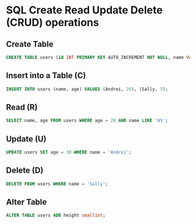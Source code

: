 # SQL Create Read Update Delete (CRUD) operations

## Create Table

```sql
CREATE TABLE users (id INT PRIMARY KEY AUTO_INCREMENT NOT NULL, name VARCHAR(100) NOT NULL, age INT);
```

## Insert into a Table (C)

```sql
INSERT INTO users (name, age) VALUES (Andrei, 20), (Sally, 5);
```

## Read (R)

```sql
SELECT name, age FROM users WHERE age = 20 AND name LIKE 'A%';
```

## Update (U)

```sql
UPDATE users SET age = 30 WHERE name = 'Andrei';
```

## Delete (D)

```sql
DELETE FROM users WHERE name = 'Sally';
```

## Alter Table

```sql
ALTER TABLE users ADD height smallint;
```
